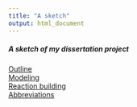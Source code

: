 ```yaml
---
title: "A sketch"
output: html_document
---
```


##### A sketch of my dissertation project  

[Outline](outline.html)<br> 
[Modeling](Modeling.html)<br> 
[Reaction building](reaction_building.html)<br>
[Abbreviations](Abbreviations.html)<br>